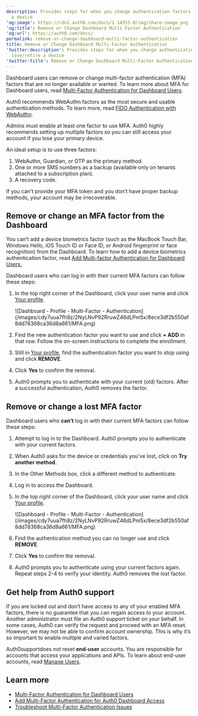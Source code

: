 ```yaml
---
description: Provides steps for when you change authentication factors or lose/retire
  a device
'og:image': https://cdn2.auth0.com/docs/1.14553.0/img/share-image.png
'og:title': Remove or Change Dashboard Multi-Factor Authentication
'og:url': https://auth0.com/docs/
permalink: remove-or-change-dashboard-multi-factor-authentication
title: Remove or Change Dashboard Multi-Factor Authentication
'twitter:description': Provides steps for when you change authentication factors or
  lose/retire a device
'twitter:title': Remove or Change Dashboard Multi-Factor Authentication
---
```

Dashboard users can remove or change <Tooltip tip="Multi-factor authentication (MFA): User authentication process that uses a factor in addition to username and password such as a code via SMS." cta="View Glossary" href="/glossary?term=multi-factor+authentication">multi-factor authentication</Tooltip> (MFA) factors that are no longer available or wanted. To learn more about MFA for Dashboard users, read [Multi-Factor Authentication for Dashboard Users](/get-started/manage-dashboard-access/add-change-remove-mfa).

<Callout icon="file-lines" color="#0EA5E9" iconType="regular">

Auth0 recommends WebAuthn factors as the most secure and usable authentication methods. To learn more, read [FIDO Authentication with WebAuthn](/secure/multi-factor-authentication/fido-authentication-with-webauthn).

</Callout>

<Warning>

Admins must enable at least one factor to use MFA. Auth0 highly recommends setting up multiple factors so you can still access your account if you lose your primary device.

An ideal setup is to use three factors:

1. WebAuthn, Guardian, or OTP as the primary method.
2. One or more SMS numbers as a backup (available only on tenants attached to a subscription plan).
3. A recovery code.

If you can't provide your MFA token and you don’t have proper backup methods, your account may be irrecoverable.

</Warning>

## Remove or change an MFA factor from the Dashboard

<Callout icon="file-lines" color="#0EA5E9" iconType="regular">

You can’t add a device biometrics factor (such as the MacBook Touch Bar, Windows Hello, iOS Touch ID or Face ID, or Android fingerprint or face recognition) from the Dashboard. To learn how to add a device biometrics authentication factor, read [Add Multi-factor Authentication for Dashboard Users.](/get-started/manage-dashboard-access/add-change-remove-mfa/add-mfa)

</Callout>

Dashboard users who can log in with their current MFA factors can follow these steps:

1. In the top right corner of the Dashboard, click your user name and click [Your profile](https://manage.auth0.com/#/profile).

   <Frame>![Dashboard - Profile - Multi-Factor - Authentication](/images/cdy7uua7fh8z/2NyLNvP92RruwZ46dLPm5x/8ece3df2b550af8dd78368ca36d8a661/MFA.png)</Frame>
2. Find the new authentication factor you want to use and click **+ ADD** in that row. Follow the on-screen instructions to complete the enrollment.
3. Still in [Your profile](https://manage.auth0.com/#/profile), find the authentication factor you want to stop using and click **REMOVE**.
4. Click **Yes** to confirm the removal.
5. Auth0 prompts you to authenticate with your current (old) factors. After a successful authentication, Auth0 removes the factor.

## Remove or change a lost MFA factor

Dashboard users who **can’t** log in with their current MFA factors can follow these steps:

1. Attempt to log in to the Dashboard. Auth0 prompts you to authenticate with your current factors.
2. When Auth0 asks for the device or credentials you’ve lost, click on **Try another method**.
3. In the Other Methods box, click a different method to authenticate.
4. Log in to access the Dashboard.
5. In the top right corner of the Dashboard, click your user name and click [Your profile](https://manage.auth0.com/#/profile).

   <Frame>![Dashboard - Profile - Multi-Factor - Authentication](/images/cdy7uua7fh8z/2NyLNvP92RruwZ46dLPm5x/8ece3df2b550af8dd78368ca36d8a661/MFA.png)</Frame>
6. Find the authentication method you can no longer use and click **REMOVE**.
7. Click **Yes** to confirm the removal.
8. Auth0 prompts you to authenticate using your current factors again. Repeat steps 2-4 to verify your identity. Auth0 removes the lost factor.

## Get help from Auth0 support

If you are locked out and don’t have access to any of your enabled MFA factors, there is no guarantee that you can regain access to your account. Another administrator must file an Auth0 support ticket on your behalf. In some cases, Auth0 can verify the request and proceed with an MFA reset. However, we may not be able to confirm account ownership. This is why it’s so important to enable multiple and varied factors.

Auth0supportdoes not reset **end-user** accounts. You are responsible for accounts that access your applications and APIs. To learn about end-user accounts, read [Manage Users](/manage-users).

## Learn more

* [Multi-Factor Authentication for Dashboard Users](/get-started/manage-dashboard-access/add-change-remove-mfa)
* [Add Multi-Factor Authentication for Auth0 Dashboard Access](/get-started/manage-dashboard-access/add-change-remove-mfa/add-mfa)
* [Troubleshoot Multi-Factor Authentication Issues](/troubleshoot/authentication-issues/troubleshoot-mfa-issues)